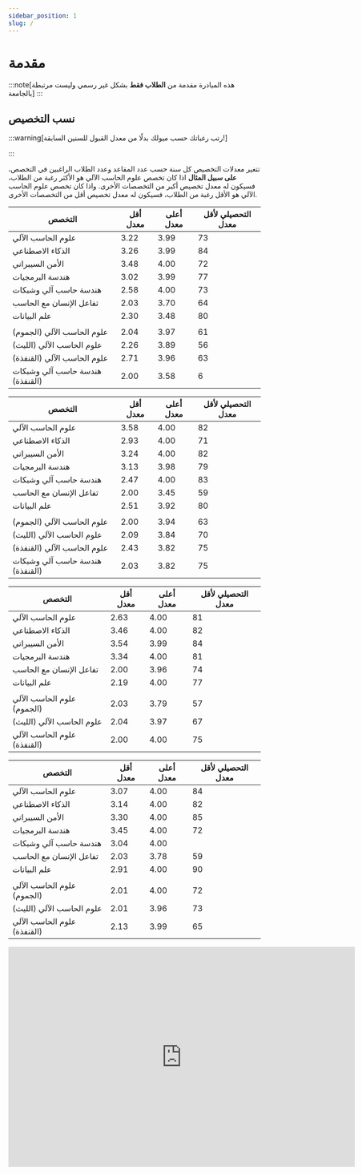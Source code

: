 ```yaml
---
sidebar_position: 1
slug: /
---
```



# مقدمة

:::note[هذه المبادرة مقدمة من **الطلاب فقط** بشكل غير رسمي وليست مرتبطة بالجامعة] 
:::

<TelegramAdmonition />

## نسب التخصيص

:::warning[رتب رغباتك حسب ميولك بدلًا من معدل القبول للسنين السابقة!]

:::

تتغير معدلات التخصيص كل سنة حسب عدد المقاعد وعدد الطلاب الراغبين في التخصص،
**على سبيل المثال** اذا كان تخصص علوم الحاسب الآلي هو الأكثر رغبة من الطلاب،
فسيكون له معدل تخصيص أكبر من التخصصات الأخرى.
واذا كان تخصص علوم الحاسب الآلي هو الأقل رغبة من الطلاب،
فسيكون له معدل تخصيص أقل من التخصصات الأخرى.


<Tabs queryString="batch">
  <TabItem value="طلاب 1444" label="طلاب 1444">
  
  | التخصص                               | أقل معدل | أعلى معدل | التحصيلي لأقل معدل |
  |--------------------------------------|----------|-----------|---------------------|
  | علوم الحاسب الآلي             | 3.22     | 3.99      | 73                  |
  | الذكاء الاصطناعي              | 3.26     | 3.99      | 84                  |
  | الأمن السيبراني               | 3.48     | 4.00      | 72                  |
  | هندسة البرمجيات               | 3.02     | 3.99      | 77                  |
  | هندسة حاسب آلي وشبكات         | 2.58     | 4.00      | 73                  |
  | تفاعل الإنسان مع الحاسب       | 2.03     | 3.70      | 64                  |
  | علم البيانات                  | 2.30     | 3.48      | 80                  |
  |                                |          |           |                     |
  | علوم الحاسب الآلي (الجموم)          | 2.04     | 3.97      | 61                  |
  | علوم الحاسب الآلي (الليث)           | 2.26     | 3.89      | 56                  |
  | علوم الحاسب الآلي (القنفذة)         | 2.71     | 3.96      | 63                  |
  | هندسة حاسب آلي وشبكات (القنفذة)    | 2.00     | 3.58      | 6                   |
  
  </TabItem>

  <TabItem value="طلاب 1445" label="طلاب 1445" default>
  
  | التخصص                               | أقل معدل | أعلى معدل | التحصيلي لأقل معدل |
  |--------------------------------------|----------|-----------|---------------------|
  | علوم الحاسب الآلي             | 3.58     | 4.00      | 82                  |
  | الذكاء الاصطناعي              | 2.93     | 4.00      | 71                  |
  | الأمن السيبراني               | 3.24     | 4.00      | 82                  |
  | هندسة البرمجيات               | 3.13     | 3.98      | 79                  |
  | هندسة حاسب آلي وشبكات         | 2.47     | 4.00      | 83                  |
  | تفاعل الإنسان مع الحاسب       | 2.00     | 3.45      | 59                  |
  | علم البيانات                  | 2.51     | 3.92      | 80                  |
  |                                |          |           |                     |
  | علوم الحاسب الآلي (الجموم)          | 2.00     | 3.94      | 63                  |
  | علوم الحاسب الآلي (الليث)           | 2.09     | 3.84      | 70                  |
  | علوم الحاسب الآلي (القنفذة)         | 2.43     | 3.82      | 75                  |
  | هندسة حاسب آلي وشبكات (القنفذة)    | 2.03     | 3.82      | 75                  |
  
  </TabItem>

  <TabItem value="طالبات 1444" label="طالبات 1444">
  
  | التخصص                               | أقل معدل | أعلى معدل | التحصيلي لأقل معدل |
  |--------------------------------------|----------|-----------|---------------------|
  | علوم الحاسب الآلي             | 2.63     | 4.00      | 81                  |
  | الذكاء الاصطناعي              | 3.46     | 4.00      | 82                  |
  | الأمن السيبراني               | 3.54     | 3.99      | 84                  |
  | هندسة البرمجيات               | 3.34     | 4.00      | 81                  |
  | تفاعل الإنسان مع الحاسب       | 2.00     | 3.96      | 74                  |
  | علم البيانات                  | 2.19     | 4.00      | 77                  |
  |                                |          |           |                     |
  | علوم الحاسب الآلي (الجموم)          | 2.03     | 3.79      | 57                  |
  | علوم الحاسب الآلي (الليث)           | 2.04     | 3.97      | 67                  |
  | علوم الحاسب الآلي (القنفذة)         | 2.00     | 4.00      | 75                  |
  
  </TabItem>

  <TabItem value="طالبات 1445" label="طالبات 1445">
  
  | التخصص                               | أقل معدل | أعلى معدل | التحصيلي لأقل معدل |
  |--------------------------------------|----------|-----------|---------------------|
  | علوم الحاسب الآلي             | 3.07     | 4.00      | 84                  |
  | الذكاء الاصطناعي              | 3.14     | 4.00      | 82                  |
  | الأمن السيبراني               | 3.30     | 4.00      | 85                  |
  | هندسة البرمجيات               | 3.45     | 4.00      | 72                  |
  | هندسة حاسب آلي وشبكات         | 3.04     | 4.00      |                     |
  | تفاعل الإنسان مع الحاسب       | 2.03     | 3.78      | 59                  |
  | علم البيانات                  | 2.91     | 4.00      | 90                  |
  |                                |          |           |                     |
  | علوم الحاسب الآلي (الجموم)          | 2.01     | 4.00      | 72                  |
  | علوم الحاسب الآلي (الليث)           | 2.01     | 3.96      | 73                  |
  | علوم الحاسب الآلي (القنفذة)         | 2.13     | 3.99      | 65                  |
  
  </TabItem>
</Tabs>


<iframe 
  height="439" 
  width="692"
  seamless 
  frameborder="0"
  scrolling="yes" 
  src="https://docs.google.com/spreadsheets/d/e/2PACX-1vS8YhztvzJEQGCoZW-ey3pIuqGQENJGJP_wHrl-WDPPFzM-gMJ2CN4wk64bORvlSAQawbmYeWk-zw5w/pubchart?oid=1506513025&amp;format=interactive">
</iframe>

